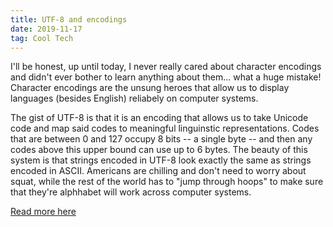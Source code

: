 ```yaml
---
title: UTF-8 and encodings
date: 2019-11-17
tag: Cool Tech
---
```


I'll be honest, up until today, I never really cared about character encodings
and didn't ever bother to learn anything about them... what a huge mistake!
Character encodings are the unsung heroes that allow us to display languages
(besides English) reliabely on computer systems.

The gist of UTF-8 is that it is an encoding that allows us to take Unicode code
and map said codes to meaningful linguinstic representations. Codes that are
between 0 and 127 occupy 8 bits -- a single byte -- and then any codes above
this upper bound can use up to 6 bytes. The beauty of this system is that
strings encoded in UTF-8 look exactly the same as strings encoded in ASCII.
Americans are chilling and don't need to worry about squat, while the rest of
the world has to "jump through hoops" to make sure that they're alphhabet will
work across computer systems.

[ Read more here ](https://www.joelonsoftware.com/2003/10/08/the-absolute-minimum-every-software-developer-absolutely-positively-must-know-about-unicode-and-character-sets-no-excuses/)
